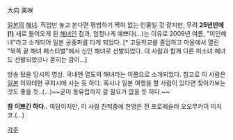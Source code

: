 大向 美咲

[[일본]]의 [[해녀]]. 직업만 놓고 본다면 평범하기 짝이 없는 인물일 것 같지만, 무려 '''25년만에(!)''' 새로 들어오게 된 [[해녀]]인 점과, 엄청나게 예쁘다(...)는 이유로 2009년 여름, "미인해녀"라고 소개되어 일본 공중파를 타게 되었다. [* 고등학교를 졸업하고 마을에서 열린 "북쪽 끝 해녀 페스티벌"에서 신인 해녀로 선발되었다. 이 사람과 함께 다른 미소녀 해녀도 선발되었으나 묻히는 감이...]
{{{#!HTML
<object width="425" height="344"><param name="movie" value="http://www.youtube.com/v/Ivjqzwe9dNY&hl=ko_KR&fs=1&"></param><param name="allowFullScreen" value="true"></param><param name="allowscriptaccess" value="always"></param><embed src="http://www.youtube.com/v/Ivjqzwe9dNY&hl=ko_KR&fs=1&" type="application/x-shockwave-flash" allowscriptaccess="always" allowfullscreen="true" width="425" height="344"></embed></object>}}}

방송 탔을 당시의 영상. 국내엔 열도의 해녀라는 이름으로 소개되었다.
참고로 이 사람은 [[일본]] 이와테현 쿠지시에 사는 듯 하다. 혹시나 일본 여행을 할 사람이 있다면 찾아가보는 것도 좋을 듯..(...)~~굳이 동유럽까지 갈 필요가 없을 듯 하다.~~

'''참 이쁘긴 하다..'''
여담이지만, 이 사람 친척중에 한명은 전 프로레슬러 오오무카이 미치코.(...)

[[각주]]
